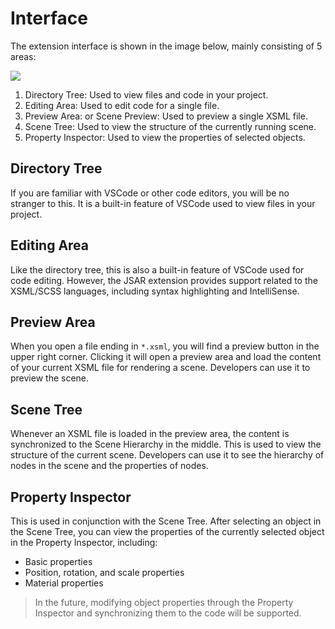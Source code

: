 # Interface

The extension interface is shown in the image below, mainly consisting of 5 areas:

![](vscode-extension-gui.png)

1. Directory Tree: Used to view files and code in your project.
2. Editing Area: Used to edit code for a single file.
3. Preview Area: or Scene Preview: Used to preview a single XSML file.
4. Scene Tree: Used to view the structure of the currently running scene.
5. Property Inspector: Used to view the properties of selected objects.

## Directory Tree

If you are familiar with VSCode or other code editors, you will be no stranger to this. It is a built-in feature of VSCode used to view files in your project.

## Editing Area

Like the directory tree, this is also a built-in feature of VSCode used for code editing. However, the JSAR extension provides support related to the XSML/SCSS languages, including syntax highlighting and IntelliSense.

## Preview Area

When you open a file ending in `*.xsml`, you will find a preview button in the upper right corner. Clicking it will open a preview area and load the content of your current XSML file for rendering a scene. Developers can use it to preview the scene.

## Scene Tree

Whenever an XSML file is loaded in the preview area, the content is synchronized to the Scene Hierarchy in the middle. This is used to view the structure of the current scene. Developers can use it to see the hierarchy of nodes in the scene and the properties of nodes.

## Property Inspector

This is used in conjunction with the Scene Tree. After selecting an object in the Scene Tree, you can view the properties of the currently selected object in the Property Inspector, including:

- Basic properties
- Position, rotation, and scale properties
- Material properties

> In the future, modifying object properties through the Property Inspector and synchronizing them to the code will be supported.
